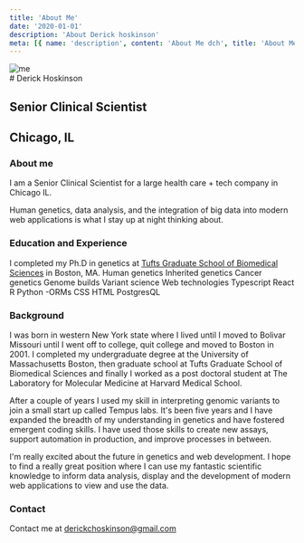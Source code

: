 ```yaml
---
title: 'About Me'
date: '2020-01-01'
description: 'About Derick hoskinson'
meta: [{ name: 'description', content: 'About Me dch', title: 'About Me' }]
---
```


<div className='flex flex-row gap-2'>

  <img src='https://blogphotosbucket.s3.us-east-2.amazonaws.com/profileimages/DerickFace.jpg' alt='me' className='w-1/2 object-cover ' />
  <div className='flex flex-col gap-2'>
    # Derick Hoskinson
    <h2 >Senior Clinical Scientist</h2>
    <h2 >Chicago, IL</h2>
    </div>
</div>

### About me

I am a Senior Clinical Scientist for a large health care + tech company in
Chicago IL.

Human genetics, data analysis, and the integration of big data into modern web
applications is what I stay up at night thinking about.

### Education and Experience

I completed my Ph.D in genetics at
[Tufts Graduate School of Biomedical Sciences](https://gsbs.tufts.edu/) in Boston, MA.
Human genetics
Inherited genetics
Cancer genetics
Genome builds
Variant science
Web technologies
Typescript
React
R
Python
-ORMs
CSS
HTML
PostgresQL

### Background

I was born in western New York state where I lived until I moved to Bolivar Missouri until I went off to college, quit college and moved to Boston in 2001.
I completed my undergraduate degree at the University of Massachusetts Boston, then graduate school at Tufts Graduate School of Biomedical Sciences and finally I worked as a post doctoral student at The Laboratory for Molecular Medicine at Harvard Medical School.

After a couple of years I used my skill in interpreting genomic variants to join a small start up called Tempus labs. It's been five years and I have expanded the breadth of my understanding in genetics and have fostered emergent coding skills. I have used those skills to create new assays, support automation in production, and improve processes in between.

I'm really excited about the future in genetics and web development. I hope to find a really great position where I can use my fantastic scientific knowledge to inform data analysis, display and the development of modern web applications to view and use the data.

### Contact

Contact me at [derickchoskinson@gmail.com](https://gmail.com)
